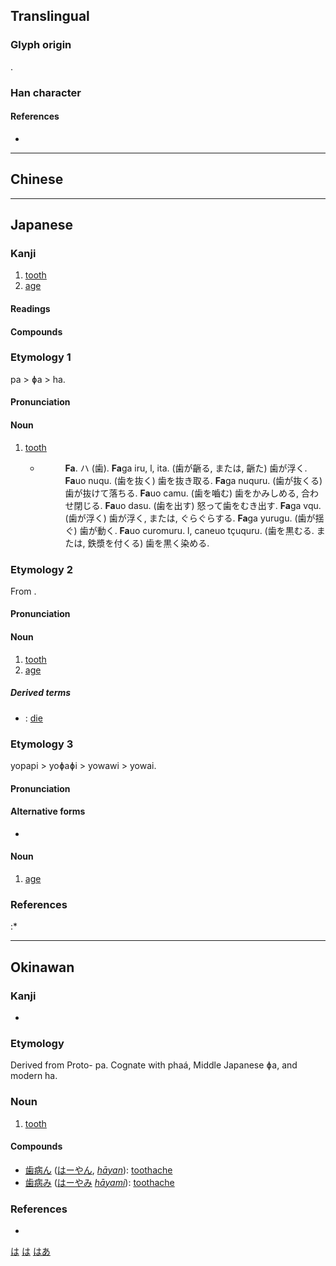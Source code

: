 {{also|齒|齿}}
{{character info/new}}
==Translingual==
{{Han simplified forms|齒|歯|齿}}

===Glyph origin===
{{Han simp|齒}}.

===Han character===
{{Han char|rn=211|rad=歯|as=0|sn=12|four=|canj=YMUFD|ids=⿱止⿶凵米}}

====References====
* {{Han ref|kx=0576.421|dkj=16323|dj=0967.140|hdz=21443.160|uh=6B6F|ud=27503}}

----

==Chinese==
{{zh-see|齒|v}}

----

==Japanese==
{{ja-kanji forms|歯|齒}}

===Kanji===
{{ja-kanji|grade=3|rs=止08|kyu=齒}}

# [[tooth]]
# [[age]]

====Readings====
{{ja-readings
|goon=し
|kanon=し
|kun=は-, よわい-
}}

====Compounds====
{{der3|lang=ja|{{ja-r|歯ブラシ|はブラシ}}
|{{ja-r|歯茎|はぐき}}
|{{ja-r|歯痒い|はがゆい}}
|{{ja-r|歯医者|はいしゃ}}
|{{ja-r|歯形|はがた}}
|{{ja-r|奥歯|おくば}}
|{{ja-r|下歯|したば}}
|{{ja-r|臼歯|うすば}}
|{{ja-r|上歯|うわば}}
|{{ja-r|仮歯|かし}}
|{{ja-r|臼歯|きゅうし}}
|{{ja-r|歯朶|しだ}}
|{{ja-r|歯牙|しが}}
|{{ja-r|歯序|しじょ}}
|{{ja-r|歯槽|ししょう}}
|{{ja-r|歯列|しれつ}}
|{{ja-r|歯徳|しとく}}
}}

{{wikipedia|lang=ja}}

===Etymology 1===
{{ja-kanjitab|は|yomi=k}}
pa > ɸa > ha.

====Pronunciation====
{{ja-pron|yomi=k|は|acc=1|acc_ref=DJR,NHK}}

====Noun====
{{ja-noun|kyu=齒|は}}

# [[tooth]]
#* {{RQ:Nippo Jisho|191}}
#*: '''Fa'''. ハ (歯). '''Fa'''ga iru, l, ita. (歯が齭る, または, 齭た) 歯が浮く. '''Fa'''uo nuqu. (歯を抜く) 歯を抜き取る. '''Fa'''ga nuquru. (歯が抜くる) 歯が抜けて落ちる. '''Fa'''uo camu. (歯を嚙む) 歯をかみしめる, 合わせ閉じる. '''Fa'''uo dasu. (歯を出す) 怒って歯をむき出す. '''Fa'''ga vqu. (歯が浮く) 歯が浮く, または, ぐらぐらする. '''Fa'''ga yurugu. (歯が揺ぐ) 歯が動く. '''Fa'''uo curomuru. l, caneuo tçuquru. (歯を黒むる. または, 鉄漿を付くる) 歯を黒く染める.

===Etymology 2===
{{ja-kanjitab|し|yomi=o}}
From {{etyl|ltc|ja|sort=し}} {{m|zh|齒|tr=tsyhi<sup>X</sup>}}.

====Pronunciation====
{{ja-pron|yomi=o|し|acc=1|acc_ref=DJR}}

====Noun====
{{ja-noun|kyu=齒|し}}

# [[tooth]]
# [[age]]

=====Derived terms=====
* {{ja-r|歯を没す|し を ぼっす}}: [[die]]

===Etymology 3===
{{ja-kanjitab|よわい|yomi=k}}
yopapi > yoɸaɸi > yowawi > yowai.

====Pronunciation====
{{ja-pron|yomi=k|よわい|acc=0|acc_ref=DJR,NHK|acc2=2|acc2_ref=NHK}}

====Alternative forms====
* {{ja-l|齢}}

====Noun====
{{ja-noun|kyu=齒|よわい|hhira=よはひ}}

# [[age]]

===References===
<references/>
:* {{R:Nippo Jisho}}

[[Category:Japanese basic words|は]]
[[Category:ja:Teeth|は]]

----

==Okinawan==

===Kanji===
{{head|ryu|kanji}}

* {{ja-readings|kun=[[はー]] (hā)}}

===Etymology===
Derived from Proto-{{etyl|jpx|ryu}} pa. Cognate with {{etyl|xug|-}} phaá, Middle Japanese ɸa, and modern {{etyl|ja|-}} ha.

===Noun===
{{head|ryu|noun|hiragana|はー|romaji|hā}}

# [[tooth]]

====Compounds====
{{top2}}
* [[歯病ん]] ([[はーやん]], ''[[hāyan]]''): [[toothache]]
* [[歯病み]] ([[はーやみ]] ''[[hāyami]]''): [[toothache]]
{{bottom}}

===References===
* {{R:Nippo Jisho}}

[[Category:ryu:Teeth|はあ]]